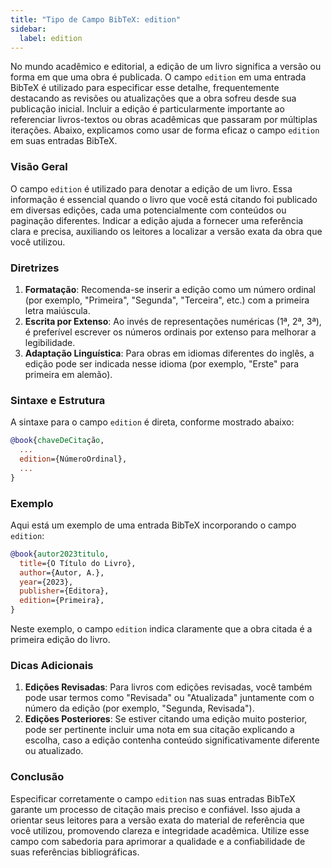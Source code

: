 ```yaml
---
title: "Tipo de Campo BibTeX: edition"
sidebar:
  label: edition
---
```



No mundo acadêmico e editorial, a edição de um livro significa a versão ou forma em que uma obra é publicada. O campo `edition` em uma entrada BibTeX é utilizado para especificar esse detalhe, frequentemente destacando as revisões ou atualizações que a obra sofreu desde sua publicação inicial. Incluir a edição é particularmente importante ao referenciar livros-textos ou obras acadêmicas que passaram por múltiplas iterações. Abaixo, explicamos como usar de forma eficaz o campo `edition` em suas entradas BibTeX.

<CiteDrive />

### Visão Geral

O campo `edition` é utilizado para denotar a edição de um livro. Essa informação é essencial quando o livro que você está citando foi publicado em diversas edições, cada uma potencialmente com conteúdos ou paginação diferentes. Indicar a edição ajuda a fornecer uma referência clara e precisa, auxiliando os leitores a localizar a versão exata da obra que você utilizou.

### Diretrizes

1. **Formatação**: Recomenda-se inserir a edição como um número ordinal (por exemplo, "Primeira", "Segunda", "Terceira", etc.) com a primeira letra maiúscula.
2. **Escrita por Extenso**: Ao invés de representações numéricas (1ª, 2ª, 3ª), é preferível escrever os números ordinais por extenso para melhorar a legibilidade.
3. **Adaptação Linguística**: Para obras em idiomas diferentes do inglês, a edição pode ser indicada nesse idioma (por exemplo, "Erste" para primeira em alemão).

### Sintaxe e Estrutura

A sintaxe para o campo `edition` é direta, conforme mostrado abaixo:

```bibtex
@book{chaveDeCitação,
  ...
  edition={NúmeroOrdinal},
  ...
}
```

### Exemplo

Aqui está um exemplo de uma entrada BibTeX incorporando o campo `edition`:

```bibtex
@book{autor2023titulo,
  title={O Título do Livro},
  author={Autor, A.},
  year={2023},
  publisher={Editora},
  edition={Primeira},
}
```

Neste exemplo, o campo `edition` indica claramente que a obra citada é a primeira edição do livro.

### Dicas Adicionais

1. **Edições Revisadas**: Para livros com edições revisadas, você também pode usar termos como "Revisada" ou "Atualizada" juntamente com o número da edição (por exemplo, "Segunda, Revisada").
2. **Edições Posteriores**: Se estiver citando uma edição muito posterior, pode ser pertinente incluir uma nota em sua citação explicando a escolha, caso a edição contenha conteúdo significativamente diferente ou atualizado.

### Conclusão

Especificar corretamente o campo `edition` nas suas entradas BibTeX garante um processo de citação mais preciso e confiável. Isso ajuda a orientar seus leitores para a versão exata do material de referência que você utilizou, promovendo clareza e integridade acadêmica. Utilize esse campo com sabedoria para aprimorar a qualidade e a confiabilidade de suas referências bibliográficas.